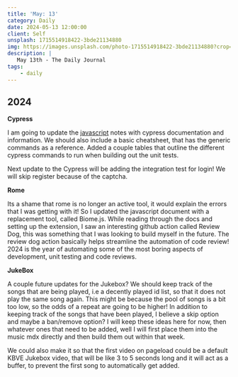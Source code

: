 ```yaml
---
title: 'May: 13'
category: Daily
date: 2024-05-13 12:00:00
client: Self
unsplash: 1715514918422-3bde21134880
img: https://images.unsplash.com/photo-1715514918422-3bde21134880?crop=entropy&cs=srgb&fm=jpg&ixid=MnwzNjM5Nzd8MHwxfHJhbmRvbXx8fHx8fHx8fDE2ODE3NDg2ODY&ixlib=rb-4.0.3&q=85
description: |
   May 13th - The Daily Journal
tags:
    - daily
---
```


## 2024

**Cypress**

I am going to update the [javascript](https://kbve.com/application/javascript) notes with cypress documentation and information.
We should also include a basic cheatsheet, that has the generic commands as a reference.
Added a couple tables that outline the different cypress commands to run when building out the unit tests.

Next update to the Cypress will be adding the integration test for login!
We will skip register because of the captcha.

**Rome**

Its a shame that rome is no longer an active tool, it would explain the errors that I was getting with it!
So I updated the javascript document with a replacement tool, called Biome.js.
While reading through the docs and setting up the extension, I saw an interesting github action called Review Dog, this was something that I was looking to build myself in the future.
The review dog action basically helps streamline the automation of code review!
2024 is the year of automating some of the most boring aspects of development, unit testing and code reviews.

**JukeBox**

A couple future updates for the Jukebox?
We should keep track of the songs that are being played, i.e a decently played id list, so that it does not play the same song again.
This might be because the pool of songs is a bit too low, so the odds of a repeat are going to be higher!
In addition to keeping track of the songs that have been played, I believe a skip option and maybe a ban/remove option?
I will keep these ideas here for now, then whatever ones that need to be added, well I will first place them into the music mdx directly and then build them out within that week.

We could also make it so that the first video on pageload could be a default KBVE Jukebox video, that will be like 3 to 5 seconds long and it will act as a buffer, to prevent the first song to automatically get added.
